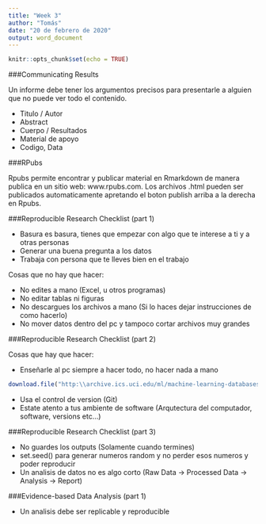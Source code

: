 ```yaml
---
title: "Week 3"
author: "Tomás"
date: "20 de febrero de 2020"
output: word_document
---
```


```r
knitr::opts_chunk$set(echo = TRUE)
```

###Communicating Results

Un informe debe tener los argumentos precisos para presentarle a alguien que no puede ver todo el contenido.

* Titulo / Autor
* Abstract
* Cuerpo / Resultados
* Material de apoyo
* Codigo, Data

###RPubs

Rpubs permite encontrar y publicar material en Rmarkdown de manera publica en un sitio web: www.rpubs.com.
Los archivos .html pueden ser publicados automaticamente apretando el boton publish arriba a la derecha en Rpubs.

###Reproducible Research Checklist (part 1)

* Basura es basura, tienes que empezar con algo que te interese a ti y a otras personas
* Generar una buena pregunta a los datos
* Trabaja con persona que te lleves bien en el trabajo

Cosas que no hay que hacer:

* No edites a mano (Excel, u otros programas)
* No editar tablas ni figuras
* No descargues los archivos a mano (Si lo haces dejar instrucciones de como hacerlo)
* No mover datos dentro del pc y tampoco cortar archivos muy grandes

###Reproducible Research Checklist (part 2)

Cosas que hay que hacer:

* Enseñarle al pc siempre a hacer todo, no hacer nada a mano

```r
download.file("http:\\archive.ics.uci.edu/ml/machine-learning-databases/00275/Bike-Sharing-Dataset.zip", "ProjectData/Bike-Sharing-Dataset.zp")
```

* Usa el control de version (Git)
* Estate atento a tus ambiente de software (Arqutectura del computador, software, versions etc...)

###Reproducible Research Checklist (part 3)

* No guardes los outputs (Solamente cuando termines)
* set.seed() para generar numeros random y no perder esos numeros y poder reproducir
* Un analisis de datos no es algo corto (Raw Data -> Processed Data -> Analysis -> Report)

###Evidence-based Data Analysis (part 1)

* Un analisis debe ser replicable y reproducible
